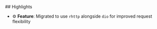 <Update label="v1.4.12" description="2024-08-14">
  ## Highlights

  - ⚙️ **Feature**: Migrated to use `rhttp` alongside `dio` for improved request flexibility
</Update>